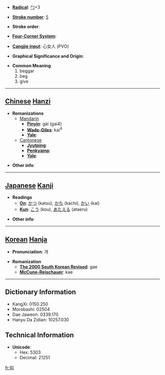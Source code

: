 * '''[[Wiktionary:Chinese radical index| Radical]]''': [[Wiktionary:Chinese radical index 勹|勹]]+3

* '''[[Wiktionary:Chinese total strokes index|Stroke number]]''': [[Wiktionary:Chinese total strokes index 5|5]]

* '''Stroke order''': 

* '''[[Wiktionary:Chinese four corner index|Four-Corner System]]''': 

* '''[[Wiktionary:Chinese Cangjie index|Cangjie input]]''': 心女人 (PVO)

* '''Graphical Significance and Origin''': 

* '''Common Meaning'''
*#beggar
*# beg
*# give


----

== [[Chinese]] [[Hanzi]] ==

* '''Romanizations'''
** [[Mandarin]]
*** '''[[Pinyin]]''': gài (gai4)
*** '''[[Wade-Giles]]''': kai<sup>4</sup>
*** '''[[Yale]]''': 
**[[Cantonese]]
***'''[[Jyutping]]''':
***'''[[Penkyamp]]''': 
***'''[[Yale]]''': 

* '''Other info''': 

----

== [[Japanese]] [[Kanji]] ==

* '''Readings'''
** '''[[On]]''': [[かつ]] (katsu), [[かち]] (kachi), [[かい]] (kai)
** '''[[Kun]]''': [[こう]] (kou), [[あたえる]] (ataeru)

* '''Other info''':  

----

== [[Korean]] [[Hanja]] ==

* '''Pronunciation''': 개

* '''Romanization'''
** '''[[The 2000 South Korean Revised Romanization|The 2000 South Korean Revised]]''': gae
** '''[[McCune-Reischauer]]''': kae

----

== Dictionary Information ==

* KangXi: 0150.250
* Morobashi: 02504
* Dae Jaweon: 0339.170
* Hanyu Da Zidian: 10257.030

== Technical Information ==

* '''Unicode''':
** Hex: 5303
** Decimal: 21251

[[fr:匃]]